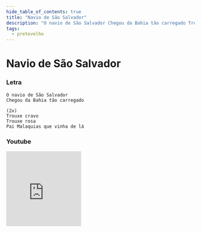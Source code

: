 ```yaml
---
hide_table_of_contents: true
title: "Navio de São Salvador"
description: "O navio de São Salvador Chegou da Bahia tão carregado Trouxe cravo Trouxe rosa Pai Malaquias que vinha de lá"
tags:
  - pretovelho
---
```


# Navio de São Salvador

### Letra

```text
O navio de São Salvador
Chegou da Bahia tão carregado

(2x)
Trouxe cravo
Trouxe rosa
Pai Malaquias que vinha de lá
```

### Youtube

<iframe
  width="200"
  height="200"
  src="https://www.youtube.com/embed/w7xxUWSXfLk"
  title="YouTube video player"
  frameborder="0"
  allow="accelerometer; autoplay; clipboard-write; encrypted-media; gyroscope; picture-in-picture; web-share"
  referrerpolicy="strict-origin-when-cross-origin"
  allowfullscreen
></iframe>